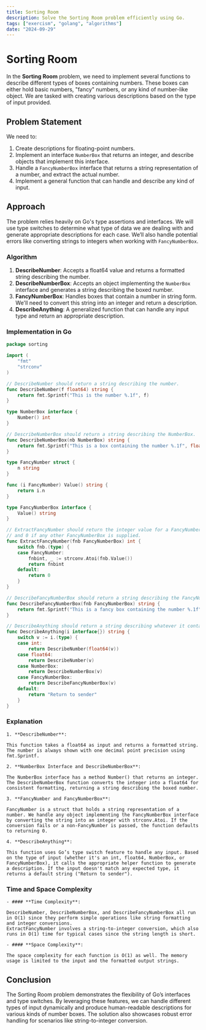 ```yaml
---
title: Sorting Room
description: Solve the Sorting Room problem efficiently using Go.
tags: ["exercism", "golang", "algorithms"]
date: "2024-09-29"
---
```


# Sorting Room

In the **Sorting Room** problem, we need to implement several functions to describe different types of boxes containing numbers. These boxes can either hold basic numbers, "fancy" numbers, or any kind of number-like object. We are tasked with creating various descriptions based on the type of input provided.

## Problem Statement

We need to:
1. Create descriptions for floating-point numbers.
2. Implement an interface `NumberBox` that returns an integer, and describe objects that implement this interface.
3. Handle a `FancyNumberBox` interface that returns a string representation of a number, and extract the actual number.
4. Implement a general function that can handle and describe any kind of input.

## Approach

The problem relies heavily on Go's type assertions and interfaces. We will use type switches to determine what type of data we are dealing with and generate appropriate descriptions for each case. We’ll also handle potential errors like converting strings to integers when working with `FancyNumberBox`.

### Algorithm

1. **DescribeNumber**: Accepts a float64 value and returns a formatted string describing the number.
2. **DescribeNumberBox**: Accepts an object implementing the `NumberBox` interface and generates a string describing the boxed number.
3. **FancyNumberBox**: Handles boxes that contain a number in string form. We'll need to convert this string into an integer and return a description.
4. **DescribeAnything**: A generalized function that can handle any input type and return an appropriate description.

### Implementation in Go

```go
package sorting

import (
	"fmt"
	"strconv"
)

// DescribeNumber should return a string describing the number.
func DescribeNumber(f float64) string {
	return fmt.Sprintf("This is the number %.1f", f)
}

type NumberBox interface {
	Number() int
}

// DescribeNumberBox should return a string describing the NumberBox.
func DescribeNumberBox(nb NumberBox) string {
	return fmt.Sprintf("This is a box containing the number %.1f", float64(nb.Number()))
}

type FancyNumber struct {
	n string
}

func (i FancyNumber) Value() string {
	return i.n
}

type FancyNumberBox interface {
	Value() string
}

// ExtractFancyNumber should return the integer value for a FancyNumber
// and 0 if any other FancyNumberBox is supplied.
func ExtractFancyNumber(fnb FancyNumberBox) int {
	switch fnb.(type) {
	case FancyNumber:
		fnbint, _ := strconv.Atoi(fnb.Value())
		return fnbint
	default:
		return 0
	}
}

// DescribeFancyNumberBox should return a string describing the FancyNumberBox.
func DescribeFancyNumberBox(fnb FancyNumberBox) string {
	return fmt.Sprintf("This is a fancy box containing the number %.1f", float64(ExtractFancyNumber(fnb)))
}

// DescribeAnything should return a string describing whatever it contains.
func DescribeAnything(i interface{}) string {
	switch v := i.(type) {
	case int:
		return DescribeNumber(float64(v))
	case float64:
		return DescribeNumber(v)
	case NumberBox:
		return DescribeNumberBox(v)
	case FancyNumberBox:
		return DescribeFancyNumberBox(v)
	default:
		return "Return to sender"
	}
}
```


### Explanation
    1. **DescribeNumber**:

    This function takes a float64 as input and returns a formatted string. The number is always shown with one decimal point precision using fmt.Sprintf.

    2. **NumberBox Interface and DescribeNumberBox**:

    The NumberBox interface has a method Number() that returns an integer. The DescribeNumberBox function converts the integer into a float64 for consistent formatting, returning a string describing the boxed number.

    3. **FancyNumber and FancyNumberBox**:

    FancyNumber is a struct that holds a string representation of a number. We handle any object implementing the FancyNumberBox interface by converting the string into an integer with strconv.Atoi. If the conversion fails or a non-FancyNumber is passed, the function defaults to returning 0.

    4. **DescribeAnything**:

    This function uses Go’s type switch feature to handle any input. Based on the type of input (whether it's an int, float64, NumberBox, or FancyNumberBox), it calls the appropriate helper function to generate a description. If the input doesn't match any expected type, it returns a default string ("Return to sender").

### Time and Space Complexity

    - #### **Time Complexity**:

    DescribeNumber, DescribeNumberBox, and DescribeFancyNumberBox all run in O(1) since they perform simple operations like string formatting and integer conversions.
    ExtractFancyNumber involves a string-to-integer conversion, which also runs in O(1) time for typical cases since the string length is short.

    - #### **Space Complexity**:

    The space complexity for each function is O(1) as well. The memory usage is limited to the input and the formatted output strings.

## Conclusion
The Sorting Room problem demonstrates the flexibility of Go’s interfaces and type switches. By leveraging these features, we can handle different types of input dynamically and produce human-readable descriptions for various kinds of number boxes. The solution also showcases robust error handling for scenarios like string-to-integer conversion.